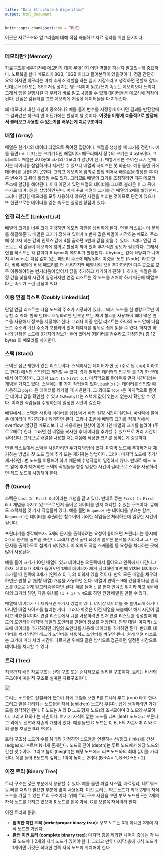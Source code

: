 ```yaml
---
title: "Data Structure & Algorithms"
output: html_document
---
```


```r
knitr::opts_chunk$set(echo = TRUE)
```

이곳은 자료구조와 알고리즘에 대해 직접 학습하고 자료 정리를 위한 문서이다.  

----------------  
### 메모리란? (Memory)  

자료구조를 배우기전에 메모리가 대충 무엇인지 어떤 역할을 하는지 알고있는게 중요하다. 노트북을 살때 메모리가 8GB, 16GB 이라고 들어본적이 있을것이다. 정말 간단히 요약 하자면 메모리는 마치 휴게소 역할을 하는 임시 저장소라고 생각하면 편할꺼 같다. 반대로 HDD 또는 SSD 저장 장치는 영구적이며 읽고/쓰기 속도는 메모리보다 느리다. 그래서 앱을 실행시킬 때 우리가 바로 읽고 사용할 수 있게 데이터들은 메모리에 저장이 된다. 단점은 컴퓨터를 끄면 메모리에 저장된 데이터들을 다 지워진다. 

왜 메모리에 대한 개념이 중요하나? 예를 들어 변수를 지정할때 아니면 결과를 반환할때 그 결과값은 메모리 안 어딘가에는 할당이 될 것이다. **이것을 어떻게 효율적으로 할당해서 불러오고 사용할 수 있는지를 배우는게 자료구조이다.**



### 배열 (Array)  

배열은 한가지의 데이터 타입으로 묶여진 집합이다. 배열을 생성할 때 크기를 정한다. 예를 들면`int L[5];`는 크기가 5인 배열이다. 메모리에서 정수의 크기는 4 byte이다. 그러므로 `L` 배열은 20 byte 크기의 메모리가 할당이 된다. 배열에서는 주어진 크기 안에서는 데이터를 삽입하거나 제거할 수 있으나 배열의 사이즈는 못 바꾼다. 예를 들면 뒤에 데이터를 덧붙이지 못한다. 그리고 메모리에 임의로 할당 되어서 배열값을 할당한 후 다른 변수가 그 뒤에 할당될 수도 있다. 그러므로 배열의 크기를 조정하려면 다른 메모리 주소에 할당을 해야된다. 이때 이전에 있던 배열의 데이터를 그대로 불러온 후 그 뒤에 추가로 데이터들을 삽입하면 된다. 이때 주로 배열의 크기를 전 배열의 2배를 할당한다. 그러나 할당된 메모리를 모두 사용하지 않으면 자원을 버리는 것이므로 단점이 있으나 또 한편으로는 데이터를 읽는 속도는 일정한 장점이 있다.


### 연결 리스트 (Linked List)  

배열의 크기를 너무 크게 지정하면 메모리 자원을 낭비하게 된다. 연결 리스트는 이 문제를 해결해준다. 배열은 크기가 정해져 있어서 n 번째 값은 배열이 시작하는 메모리 주소에 찾고자 하는 값의 인덱스 값에 4를 곱하면 n번째 값을 찾을 수 있다. 그러나 연결 리스트는 각 값들이 메모리에 임의로 할당이 되어 있어 추가적인 정보가 필요하다. 그래서 연결 리스트는 각 값마다 8 bytes의 메모리가 할당된다. 4 bytes는 값에 해당되고 나머지 4 bytes는 다음 값이 있는 메모리 주소에 해당된다. 이것을 '노드 (Node)' 라고 한다. 비록 배열에 비해 메모리를 더 사용하지만 배열처럼 값을 추가하려면 다른 곳으로 모두 이동해야하는 번거러움이 없어서 값을 추가하고 제거하기 편하다. 하지만 배열은 특정 값을 찾을때 시간이 일정하지만 연결 리스트는 각 노드를 거쳐야 하기 때문에 배열보다는 속도가 느린 단점이 있다.


### 이중 연결 리스트 (Doubly Linked List)

단일 연결 리스트는 다음 노드의 주소가 저장되어 있다. 그래서 노드를 한 방향으로만 이동할 수 있다. 만약 반대로 이동하려면 반복문 또는 재귀 함수를 사용해야 하며 많은 변수를 사용해서 정보를 지정해야 한다. 그러나 이중 연결 리스트는 하나의 노드 안에 다음 노드 주소와 이전 주소가 포함되어 있어 데이터를 앞뒤로 쉽게 읽을 수 있다. 하지만 하나의 단점은 노드에 3가지의 정보가 들어 있어서 (데이터를 정수라고 가정하면) 총 12 bytes 의 메모리를 차지한다. 

### 스택 (Stack)

스택은 접근 제한이 있는 리스트이다. 스택에서는 데이터가 한 곳 (주로 탑 (top) 이라고도 한다) 에서만 삽입되고 제거할 수 있다. 쉽게 말하면 데이터의 입구와 출구가 한 군데에서 이루어진다. 그래서 `Last In First Out`, 마직막으로 들어온게 먼저 나간다라는 개념을 가지고 있다. 스택에는 몇 가지 작업들이 있다. `push(x)` 는 데이터를 삽입할 때 사용하고 `pop()` 은 데이터를 제거할 때 사용한다. 그 외에도 `Top()`은 마지막으로 들어온 데이터 값을 확인할 수 있고 `IsEmpty()`는 스택에 값이 있는지 없는지 확인할 수 있다. 이러한 작업들을 수행하는데 일정한 시간이 걸린다.  

배열에서는 스택을 사용해 데이터를 삽입/제거 하면 일정 시간이 걸린다. 마지막에 들어온 데이터에 추가하거나 제거하면 된다. 그러나 초반에 배열의 크기를 적게 정해서 overflow (할당된 메모리보다 더 사용하는) 현상이 일어나면 배열의 크기를 늘려야 (주로 2배로) 한다. 그러면 전 배열을 복사한 후 데이터를 추가할 수 있으므로 처리 시간이 길어진다. 그러므로 배열을 사용할 때는처음에 적당한 크기를 정하는게 중요하다.  

연결 리스트에서 스택을 사용하려면 두가지 방법이 있다. 마지막 노드에 추가하거나 제거하는 방법과 첫 노드 앞에 추가 또는 제거하는 방법이다. 그러나 마지막 노드에 추가/제거하면 `n`번 노드를 이동해야 하기 때문에 수행작업이 일정하지 않다. 반대로 헤드 노드 앞에 추가/제거하면 스택의 작업들을 항상 일정한 시간이 걸리므로 스택을 사용하려면 헤드 노드에 시행해야 한다.  


### 큐 (Queue)  

스택은 `Last In First Out`이라는 개념을 같고 있다. 반대로 큐는 `First In First Out` 개념을 가지고 있으므로 먼저 들어온 데이터를 먼저 처리할 수 있는 구조이다. 큐에도 스택처럼 몇 가지 작업들이 있다. 예를 들면 `Enqueue()`는 데이터를 넣으는 함수, `Dequeue()`는 데이터를 추출하는 함수이며 이러한 작업들은 처리하는데 일정한 시간이 걸린다.  

프린터기를 생각해보자. 5개의 문서를 출력하려는 요청이 들어오면 프린터기는 동시에 5개의 문서를 출력을 못한다. 그래서 먼저 출력 요청이 들어온 문서를 처리하고 그 다음 문서를 출력하도록 설계가 되어있다. 이 외에도 작업 스케줄링 등 요청을 처리하는 곳에 많이 사용된다.  

예를 들어 크기가 10인 배열이 있고 데이터는 오른쪽에서 들어오고 왼쪽에서 나간다고 하자. 데이터가 3개가 들어오면 1개의 데이터가 제거 된다하면 10번쨰 위치에 데이터가 추가될 때 왼쪽에 3개가 (인덱스 0, 1, 2) 비워져 있을 것이다. 만약 모든 배열을 채우려 하면은 원형 큐 (원형 배열) 개념을 사용하면 된다. 배열이 인덱스 9에 갔을때 다음 인덱스를 0으로 가게 알고리즘을 짜면 된다. 예를 들어 `i` 를 현재 인덱스 위치라 하고 `N`을 배여의 크기라 하면, 다음 위치를 `(i + 1) % N`으로 하면 원형 배열을 만들 수 있다.

배열에 데이터가 다 채워지면 두가지 방법이 있다. 더이상 데이터를 못 들어오게 하거나 아니면 배열 사이즈를 늘리는 거다. 그러나 이것은 이전 배열을 복붙해야 해서 시간이 걸리고 비효율적이다. 연결 리스트에서 큐를 사용하려면 먼저 연결 리스트를 생성할때 헤드의 포인터와 마지막 테일의 포인터를 만들어 정보를 저장한다. 만약 테일 (마지막) 노드에 데이터를 추가하려면 테일의 포인터를 사용해 데이터를 추가하면 된다. 반대로 데이터를 제거하려면 헤드의 포인터를 사용하고 포인터를 바꾸면 된다. 원래 연결 리스트는 크기에 따라 처리 시간이 다르지만 위에와 같은 방식으로 접근하면 일정한 시간으로 데이터를 처리할 수 있다.

### 트리 (Tree)  

지금까지 배운 자료구조는 선형 구조 또는 순차적으로 정리된 구조이다. 트리는 비선형 구조이며 계층 적 구조로 설계된 자료구조이다. 

![](pics/tree_structure.png)  

트리는 노드들로 연결되어 있으며 위에 그림을 보면 F를 트리의 루트 (root) 라고 한다. 그리고 밑을 가리키는 노드들을 자식 (children) 노드라 부른다. 쉽게 생각하려면 가계도를 생각하면 된다. F 노드는 A 와 D 노드(형재 노드)의 조부모이며 B 노드의 부모이다. 그리고 D 와 I 는 사촌이다. 여기서 자식이 없는 노드를 리프 (leaf) 노드라고 부른다. 그 외에도 선조와 자손의 개념이 있다. 예를 들면 C 노드는 D, B, F의 자손이며 A 와 C의 공통 조상은 B와 F이다.  

트리 구조상 노드의 수를 N 개라 가정하면 노드들을 연결하는 선/링크 (links)를 간선 (edges)라 부르며 N-1개 존재한다. 노드의 깊이 (depth)는 루트 노드에서 해당 노드의 간선 갯수이다. 그리고 높이 (height)는 해당 노드에서 리프 노드와의 최대 길이를 가리킨다. 예를 들어 B노드의 깊이는 1이며 높이는 2이다 (B->A = 1, B->D->E = 2).


### 이진 트리 (Binary Tree)  

트리 구조는 많은 부분에서 응용할 수 있다. 예를 들면 파일 시스템, 자료정리, 네트워크 등 빠른 처리가 필요한 부분에 많이 사용된다. 이진 트리는 부모 노드가 최대 2개의 자식 노드를 가질 수 있는 트리 구조이다. 위에 트리 구조 사진을 보면 부모 노드인 F는 2개의 자식 노드를 가지고 있으며 B 노드를 왼쪽 자식, G를 오른쪽 자식이라 한다. 

이진 트리의 종류:

- **엄격한 이진 트리 (strict/proper binary tree)**: 부모 노드는 0개 아니면 2개의 자식 노드만 가진다.
- **완전 이진 트리 (complete binary tree)**: 마지막 층을 제외한 나머지 층에는 각 부모 노드마다 2개의 자식 노드가 있어야 한다. 그리고 만약 마지막 층에 자식 노드가 1개이면 이것은 최대한 왼쪽 자식 노드에 위치해야 한다.



